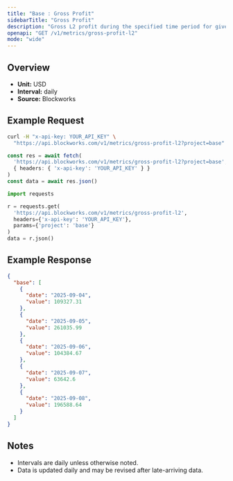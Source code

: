 ```yaml
---
title: "Base : Gross Profit"
sidebarTitle: "Gross Profit"
description: "Gross L2 profit during the specified time period for given blockchain."
openapi: "GET /v1/metrics/gross-profit-l2"
mode: "wide"
---
```


## Overview

- **Unit:** USD
- **Interval:** daily
- **Source:** Blockworks

## Example Request

<CodeGroup>

```bash cURL
curl -H "x-api-key: YOUR_API_KEY" \
  "https://api.blockworks.com/v1/metrics/gross-profit-l2?project=base"
```

```typescript TypeScript
const res = await fetch(
  'https://api.blockworks.com/v1/metrics/gross-profit-l2?project=base',
  { headers: { 'x-api-key': 'YOUR_API_KEY' } }
)
const data = await res.json()
```

```python Python
import requests

r = requests.get(
  'https://api.blockworks.com/v1/metrics/gross-profit-l2',
  headers={'x-api-key': 'YOUR_API_KEY'},
  params={'project': 'base'}
)
data = r.json()
```

</CodeGroup>

## Example Response

```json
{
  "base": [
    {
      "date": "2025-09-04",
      "value": 109327.31
    },
    {
      "date": "2025-09-05",
      "value": 261035.99
    },
    {
      "date": "2025-09-06",
      "value": 104384.67
    },
    {
      "date": "2025-09-07",
      "value": 63642.6
    },
    {
      "date": "2025-09-08",
      "value": 196588.64
    }
  ]
}
```

## Notes
- Intervals are daily unless otherwise noted.
- Data is updated daily and may be revised after late-arriving data.
